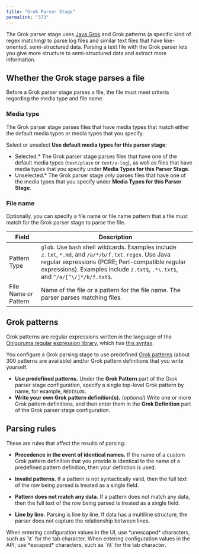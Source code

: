 ```yaml
---
title: "Grok Parser Stage"
permalink: "373"
---
```


The Grok parser stage uses [Java Grok](https://github.com/thekrakken/java-grok) and Grok patterns (a specific kind of regex matching) to parse log files and similar text files that have line-oriented, semi-structured data. Parsing a text file with the Grok parser lets you give more structure to semi-structured data and extract more information.

## Whether the Grok stage parses a file

Before a Grok parser stage parses a file, the file must meet criteria regarding the media type and file name.

### Media type

The Grok parser stage parses files that have media types that match either the default media types *or* media types that you specify.

Select or unselect **Use default media types for this parser stage**:

* Selected.* The Grok parser stage parses files that have one of the default media types (`text/plain` or `text/x-log`), as well as files that have media types that you specify under **Media Types for this Parser Stage**.
* Unselected.* The Grok parser stage *only* parses files that have one of the media types that you specify under **Media Types for this Parser Stage**.

### File name

Optionally, you can specify a file name or file name pattern that a file must match for the Grok parser stage to parse the file.

| Field | Description |
| --- | --- |
| Pattern Type | `glob`. Use `bash` shell wildcards. Examples include `z.txt`, `*.md`, and `/a/*/b/f.txt`.  `regex`. Use Java regular expressions (PCRE; Perl-compatible regular expressions). Examples include `z.txt$`, `.*\.txt$`, and `^/a/[^\/]*/b/f.txt$`. |
| File Name or Pattern | Name of the file or a pattern for the file name. The parser parses matching files. |

## Grok patterns

Grok patterns are regular expressions written in the language of the [Oniguruma regular expression library](https://github.com/kkos/oniguruma), which has [this syntax](https://github.com/kkos/oniguruma/blob/master/doc/RE).

You configure a Grok parsing stage to use predefined [Grok patterns](/fusion/5.9/379/grok-patterns) (about 300 patterns are available) and/or Grok pattern definitions that you write yourself.

* **Use predefined patterns.** Under the **Grok Pattern** part of the Grok parser stage configuration, specify a single top-level Grok pattern by name, for example, `REDISLOG`.
* **Write your own Grok pattern definition(s).** (*optional*) Write one or more Grok pattern definitions, and then enter them in the **Grok Definition** part of the Grok parser stage configuration.

## Parsing rules

These are rules that affect the results of parsing:

* **Precedence in the event of identical names.** If the name of a custom Grok pattern definition that you provide is identical to the name of a predefined pattern definition, then your definition is used.
* **Invalid patterns.** If a pattern is not syntactically valid, then the full text of the row being parsed is treated as a single field.

* **Pattern does not match any data.** If a pattern does not match any data, then the full text of the row being parsed is treated as a single field.
* **Line by line.** Parsing is line by line. If data has a multiline structure, the parser does not capture the relationship between lines.

<Tip>
When entering configuration values in the UI, use *unescaped* characters, such as `\t` for the tab character. When entering configuration values in the API, use *escaped* characters, such as `\\t` for the tab character.
</Tip>




<SchemaParamFields schema={schema}/>
